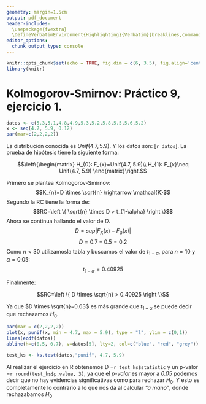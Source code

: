 ```yaml
---
geometry: margin=1.5cm
output: pdf_document
header-includes:
  \usepackage{fvextra}
  \DefineVerbatimEnvironment{Highlighting}{Verbatim}{breaklines,commandchars=\\\{\}}
editor_options: 
  chunk_output_type: console
---
```


```r
knitr::opts_chunk$set(echo = TRUE, fig.dim = c(6, 3.5), fig.align='center', message=FALSE, warning=FALSE)
library(knitr)
```

# Kolmogorov-Smirnov: Práctico 9, ejercicio 1.

```r
datos <- c(5.3,5.1,4.8,4.9,5.3,5.2,5.8,5.5,5.6,5.2)
x <- seq(4.7, 5.9, 0.12)
par(mar=c(2,2,2,2))
```

La distribución conocida es $Unif(4.7, 5.9)$. Y los datos son: [`r datos`]. La prueba de hipótesis tiene la siguiente forma:

$$\left\{\begin{matrix}
H_{0}: F_{x}=Unif(4.7, 5.9)\\ 
H_{1}: F_{x}\neq Unif(4.7, 5.9)
\end{matrix}\right.$$

Primero se plantea Kolmogorov-Smirnov:
$$K_{n}=D \times \sqrt{n} \rightarrow  \mathcal{K}$$
Segundo la RC tiene la forma de:
$$RC=\left \{ \sqrt{n} \times D > t_{1-\alpha} \right \}$$ 
Ahora se continua hallando el valor de _D_.
$$D=sup\left | F_{X}(x)-F_{0}(x) \right |$$
$$D=0.7-0.5 = 0.2$$
Como $n<30$ utilizamosla tabla y buscamos el valor de $t_{1-\alpha}$, para $n=10$ y $\alpha = 0.05$:
$$t_{1-\alpha}=0.40925$$

Finalmente:

$$RC=\left \{ D \times \sqrt{n} > 0.40925 \right \}$$

Ya que $D \times \sqrt{n}=0.63$ es más grande que $t_{1-\alpha}$ se puede decir que rechazamos $H_{0}$.

```r
par(mar = c(2,2,2,2))
plot(x, punif(x, min = 4.7, max = 5.9), type = "l", ylim = c(0,1))
lines(ecdf(datos))
abline(h=c(0.5, 0.7), v=datos[5], lty=2, col=c("blue", "red", "grey"))
```

``` r
test_ks <- ks.test(datos,"punif", 4.7, 5.9)
```

Al realizar el ejercicio en R obtenemos D =`r test_ks$statistic` y un p-valor =`r round(test_ks$p.value, 3)`, ya que el _p-valor_ es mayor a _0.05_ podemos decir que no hay evidencias significativas como para rechazar $H_{0}$. Y esto es completamente lo contrario a lo que nos da al calcular _"a mano"_, donde rechazabamos $H_{0}$

